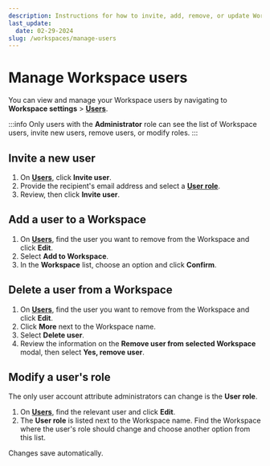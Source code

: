 ```yaml
---
description: Instructions for how to invite, add, remove, or update Workspace users in the emnify Portal
last_update:
  date: 02-29-2024
slug: /workspaces/manage-users
---
```


# Manage Workspace users


You can view and manage your Workspace users by navigating to **Workspace settings**&nbsp;<span aria-label="and then">></span> [**Users**](/portal/org/employees).

:::info
Only users with the **Administrator** role can see the list of Workspace users, invite new users, remove users, or modify roles.
:::

## Invite a new user

1. On [**Users**](https://portal.emnify.com/organisation-settings/users), click **Invite user**. 
1. Provide the recipient's email address and select a [**User role**](/portal/roles).
1. Review, then click **Invite user**.

## Add a user to a Workspace

1. On [**Users**](https://portal.emnify.com/organisation-settings/users), find the user you want to remove from the Workspace and click **<Edit className="inline-icon" alt="" /> Edit**.
1. Select **Add to Workspace**.
1. In the **Workspace** list, choose an option and click **<Check className="inline-icon" alt="" /> Confirm**.

## Delete a user from a Workspace

1. On [**Users**](https://portal.emnify.com/organisation-settings/users), find the user you want to remove from the Workspace and click **<Edit className="inline-icon" alt="" /> Edit**.
1. Click **<DotsVertical className="inline-icon" alt="" /> More** next to the Workspace name.
1. Select **Delete user**.
1. Review the information on the **Remove user from selected Workspace** modal, then select **Yes, remove user**.

## Modify a user's role

The only user account attribute administrators can change is the **User role**.

1. On [**Users**](https://portal.emnify.com/organisation-settings/users), find the relevant user and click **<Edit className="inline-icon" alt="" /> Edit**.
1. The **User role** is listed next to the Workspace name.
  Find the Workspace where the user's role should change and choose another option from this list.

Changes save automatically.
